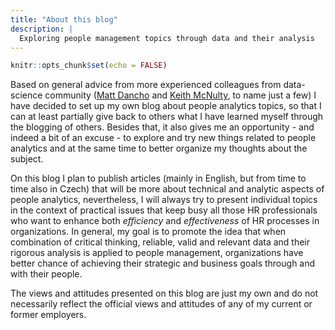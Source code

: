 ```yaml
---
title: "About this blog"
description: |
  Exploring people management topics through data and their analysis
---
```


```r
knitr::opts_chunk$set(echo = FALSE)
```

Based on general advice from more experienced colleagues from data-science community ([Matt Dancho](https://www.linkedin.com/in/mattdancho/) and [Keith McNulty](https://www.linkedin.com/in/keith-mcnulty/), to name just a few) I have decided to set up my own blog about people analytics topics, so that I can at least partially give back to others what I have learned myself through the blogging of others. Besides that, it also gives me an opportunity - and indeed a bit of an excuse - to explore and try new things related to people analytics and at the same time to better organize my thoughts about the subject.

On this blog I plan to publish articles (mainly in English, but from time to time also in Czech) that will be more about technical and analytic aspects of people analytics, nevertheless, I will always try to present individual topics in the context of practical issues that keep busy all those HR professionals who want to enhance both *efficiency* and *effectiveness* of HR processes in organizations. In general, my goal is to promote the idea that when combination of critical thinking, reliable, valid and relevant data and their rigorous analysis is applied to people management, organizations have better chance of achieving their strategic and business goals through and with their people.

The views and attitudes presented on this blog are just my own and do not necessarily reflect the official views and attitudes of any of my current or former employers.